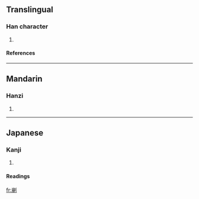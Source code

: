 ==Translingual==
===Han character===
{{Han char|rad=刀|as=11|sn=13|four=2220<sub>0</sub>|canj=山月中弓 (UBLN), X山月中弓 (XUBLN)}}
# {{defn|Han}}
====References====
{{Han ref|kx=0143.310|dkj=02158|hdz=10354.040|uh=527B|ud=21115|bh=DCC8|bd=56520}}
----


==Mandarin==
===Hanzi===
{{cmn-hanzi|pin=fóu (fou2)|wg=fou<sup>2</sup>|y=}}
# {{defn|Mandarin}}
----
==Japanese==
===Kanji===
{{ja-kanji|grade=|rs=刀11}}
# {{defn|Japanese}} 
====Readings====
{{ja-readings|on=[[ふう]] (hū), [[ぶ]] (bu)|kun=}}




[[fr:剻]]